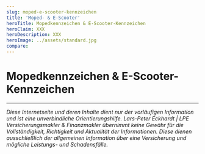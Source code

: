 ```yaml
---
slug: moped-e-scooter-kennzeichen
title: 'Moped- & E-Scooter'
heroTitle: Mopedkennzeichen & E-Scooter-Kennzeichen
heroClaim: XXX
heroDescription: XXX
heroImage: ../assets/standard.jpg
compare: 
---
```


<ProvenExpert />

# Mopedkennzeichen & E-Scooter-Kennzeichen












<ContactAndCompareBox />
<ProvenExpert />


---

_Diese Internetseite und deren Inhalte dient nur der vorläufigen Information und ist eine unverbindliche Orientierungshilfe. Lars-Peter Eckhardt | LPE Versicherungsmakler & Finanzmakler übernimmt keine Gewähr für die Vollständigkeit,
Richtigkeit und Aktualität der Informationen. Diese dienen ausschließlich der allgemeinen Information über eine Versicherung und mögliche Leistungs- und Schadensfälle._